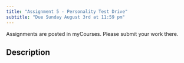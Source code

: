 ```yaml
---
title: "Assignment 5 - Personality Test Drive"
subtitle: "Due Sunday August 3rd at 11:59 pm"
---
```


::: callout-important
Assignments are posted in myCourses. Please submit your work there.
:::

## Description
